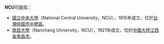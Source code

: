'''NCU'''可能指：
*[[國立中央大學|國立中央大學]]（National Central University，NCU），1915年成立，位於[[台灣|台灣]][[桃園市|桃園市]][[中壢區|中壢區]]。
*[[南昌大學|南昌大學]]（Nanchang University，NCU），1921年成立，位於[[中國大陸|中國大陸]][[江西省|江西省]][[南昌市|南昌市]]。

{{disambig|Cat=三字拉丁字母缩写消歧义}}